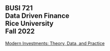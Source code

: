 ## BUSI 721<br>Data Driven Finance<br>Rice University<br>Fall 2022

[Modern Investments: Theory, Data, and Practice](https://mi.bbcx-investments.com/index.html)




